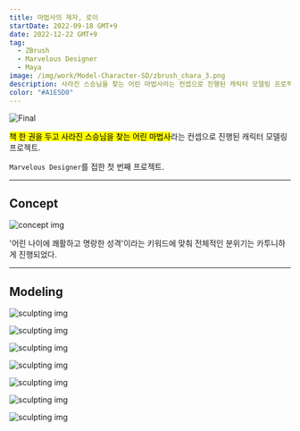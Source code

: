 ```yaml
---
title: 마법사의 제자, 로이
startDate: 2022-09-18 GMT+9
date: 2022-12-22 GMT+9
tag:
  - ZBrush
  - Marvelous Designer
  - Maya
image: /img/work/Model-Character-SD/zbrush_chara_3.png
description: 사라진 스승님을 찾는 어린 마법사라는 컨셉으로 진행된 캐릭터 모델링 프로젝트.
color: "#A1E5D0"
---
```


![Final](/img/work/Model-Character-SD/zbrush_chara_3.png)

<mark>책 한 권을 두고 사라진 스승님을 찾는 어린 마법사</mark>라는 컨셉으로 진행된 캐릭터 모델링 프로젝트.

`Marvelous Designer`를 접한 첫 번째 프로젝트.

---

## Concept

![concept img](/img/work/Model-Character-SD/zbrush_00.png)

'어린 나이에 쾌활하고 명랑한 성격'이라는 키워드에 맞춰 전체적인 분위기는 카투니하게 진행되었다.

---

## Modeling

![sculpting img](/img/work/Model-Character-SD/chara_model_1.png)

![sculpting img](/img/work/Model-Character-SD/chara_model_2.png)

![sculpting img](/img/work/Model-Character-SD/chara_model_3.png)

![sculpting img](/img/work/Model-Character-SD/zbrush_chara_2.png)

![sculpting img](/img/work/Model-Character-SD/zbrush_chara_3.png)

![sculpting img](/img/work/Model-Character-SD/zbrush_chara_4.png)

![sculpting img](/img/work/Model-Character-SD/zbrush_chara_5.png)
